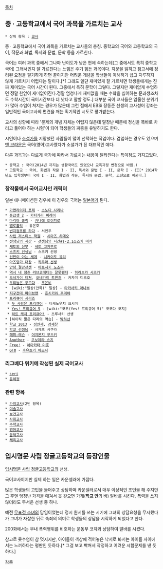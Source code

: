 [[목차]]

== 중 · 고등학교에서 국어 과목을 가르치는 교사 ==
 * 상위 항목 : [[교사]]

중 · 고등학교에서 국어 과목을 가르치는 교사들의 총칭. 중학교의 국어와 고등학교의 국어, 작문과 화법, 독서와 문법, 문학 등을 가르친다. 

국어는 여러 과목 중에서 그나마 난이도가 낮은 편에 속하는데(그 중에서도 특히 중학교 국어) 그래서인지 잘 가르친다는 느낌은 주기 힘든 과목이다. 지문을 읽히고 참고서에 정리된 요점을 필기하게 하면 끝이지만 어려운 개념을 학생들이 이해하기 쉽고 지루하지 않게 가르치기 어렵다는 말이다.[*1 그래도 일단 재미있게 잘 가르치면 학생들에게는 진짜 재미있는 국어 시간이 된다. 그중에서 특히 문학이 그렇다. 그렇지만 재미없게 수업하면 정말 한없이 재미없어진다.정말 엄청나게 재미없을 때는 수학을 싫어하는 문과생조차도 수학시간이 국어시간보다 더 낫다고 말할 정도.] 대부분 국어 교사들은 암울한 분위기가 많아 수업이 쳐지는 경우가 많은데 그런 점에서 EBSi 장동준 선생의 고사성어 강좌는 일반적인 국어교사의 편견을 깨는 획기적인 시도로 평가받는다.

교사의 성향에 따라 '문제의 개념 자체는 어렵지 않은데 말장난 때문에 정신을 똑바로 차리고 풀어야 하는 시험'이 되어 학생들의 짜증을 유발하기도 한다. 

시인이나 [[소설가]]를 지망했던 사람들이 많이 선택하는 직업이다. 겸업하는 경우도 있으며 [[댄 브라운]]은 국어(영어)교사였다가 소설가가 된 대표적인 예다.

다른 과목과는 다르게 국가에 따라서 가르치는 내용이 달라진다는 특이점도 가지고있다.

 * 중학교 : 국어(2014년 까지는 생활국어도 있었으나 교육과정 변경으로 바뀜.)
 * 고등학교 : 국어, 화법과 작문 I · II, 독서와 문법 I · II, 문학 I · II[* 2014학년도 입학생부터 국어 I · II, 화법과 작문, 독서와 문법, 문학, 고전으로 바뀐다.]

=== 창작물에서 국어교사인 캐릭터 ===
일본 애니메이션인 경우에 이 경우의 국어는 [[일본어]]가 된다.
 * [[가면라이더 포제]] - [[소노다 사리나]]
 * [[동급생 2]] - [[카타기리 미레이]]
 * [[마리아 홀릭]] - [[카나에 토이치로]]
 * [[멜로홀릭]] - 유은호
 * [[번지점프를 하다]] - 서인우
 * [[사립 저스티스 학원]] - [[시마즈 히데오]]
 * [[선생님의 시간]] - [[선생님의 시간#s-2.1스즈키 미카]]
 * [[세토의 신부]] - [[세토 고자부로]]
 * [[스즈키 선생님]] - 스즈키 선생
 * [[신만이 아는 세계]] - [[니카이도 유리]]
 * [[아즈망가 대왕]] - [[키무라 선생]]
 * [[안녕 절망선생]] - [[이토시키 노조무]]
 * [[역시 내 청춘 러브코메디는 잘못됐다]] - [[히라츠카 시즈카]]
 * [[오네가이 티쳐]], [[오네가이 트윈즈]] - 카자미 미즈호
 * [[우리들은 푸르다]] - [[조은비]]
 *  [wiki:"일상(만화)" 일상] - [[타카사키 마나부]] 
 * [[지구전대 파이브맨]] - [[호시카와 후미야]]
 * [[프리큐어 시리즈]] 
  * [[두 사람은 프리큐어]] - 타케노우치 요시미
  * [[Yes! 프리큐어 5]] - [wiki:"코코(Yes! 프리큐어 5)" 코코다 코지]
  * [[하트 캐치 프리큐어!]] - 츠루사키 선생
 * [하이킥 짧은 다리의 역습] - [[박하선]]
 * [[학교 2013]] - [[정인재]], [[강세찬]]
 * [[학교 선생님]] - 시게츠 사쿠라
 * [[해피☆레슨]] - [[이치몬지 무츠키]]
 * [[Another]] - [[쿠보데라 쇼지]]
 * [[Free!]] - [[아마카타 미호]]
 * [[GTO]] - [[후유츠키 아즈사]]

=== 리그베다 위키에 작성된 실제 국어교사 ===
 * [[seri]]
 * [[윤혜정]]

=== 관련 항목 ===
 * [[가정교사]](2번 항목)
 * [[미술교사]]
 * [[보건교사]]
 * [[사회교사]]
 * [[수학교사]]
 * [[영어교사]] 
 * [[음악교사]]
 * [[체육교사]]

== 입시명문 사립 정글고등학교의 등장인물 ==
[[입시명문 사립 정글고등학교]]의 선생.

국어교사이지만 실제 하는 일은 카운셀러에 가깝다.

많은 학생들의 고민을 들어주고 상담하며 카운셀러로서 매우 이상적인 조언을 해 주지만 그 후엔 엄청난 가격을 매겨서 못 갚으면 가게('''학교 안'''의 바) 알바를 시킨다. 폭력을 쓰지 않더라도 무서운 선생 중 하나.

예전 [[무표정 소녀]]의 담임이었는데 정시 원서를 쓰는 시기에 그녀의 상담요청을 무시했다가 그녀가 자살한 뒤로 속죄의 의미로 학생들의 상담을 시작하게 되었다고 한다.

200화에서는 부내 폭력행위를 비호하는 운동부 코치와 상담하여 알바를 시켰다.  

참고로 콧수염이 참 멋지지만, 아이들이 책상에 적어놓은 낙서로 봐서는 아이들 사이에서는 느끼하다는 평판인 듯하다.[* 그걸 보고 빡쳐서 작정하고 어려운 시험문제를 낸 듯 하다.]

[[각주]]
